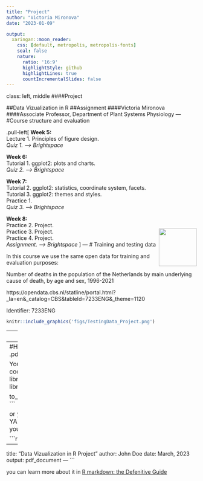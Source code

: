 ```yaml
---
title: "Project"
author: "Victoria Mironova"
date: "2023-01-09"

output:
  xaringan::moon_reader:
    css: [default, metropolis, metropolis-fonts]
    seal: false
    nature:
      ratio: '16:9'
      highlightStyle: github
      highlightLines: true
      countIncrementalSlides: false
---
```

class: left, middle
####Project

##Data Vizualization in R
##Assignment
####Victoria Mironova 
####Associate Professor, Department of Plant Systems Physiology
---
#Course structure and evaluation

.pull-left[
**Week 5:**</br>
Lecture 1. Principles of figure design.</br>
*Quiz 1. --> Brightspace*

**Week 6:**</br>
Tutorial 1. ggplot2: plots and charts.</br>
*Quiz 2. --> Brightspace*

**Week 7:**</br>
Tutorial 2. ggplot2: statistics, coordinate system, facets. </br>
Tutorial 3. ggplot2: themes and styles.</br>
Practice 1. </br>
*Quiz 3. --> Brightspace*


**Week 8:**</br>
Practice 2. Project.</br>
<img src="figs/check.png" width="100px" align = 'right'>
Practice 3. Project.</br>
Practice 4. Project.</br>
<a style color = "red">*Assignment. --> Brightspace*</a>
]
---
# Training and testing data 

In this course we use the same open data for training and evaluation purposes:

Number of deaths in the population of the Netherlands by main underlying cause of death, by age and sex, 1996-2021

https://opendata.cbs.nl/statline/portal.html?_la=en&_catalog=CBS&tableId=7233ENG&_theme=1120


Identifier:	7233ENG

```r
knitr::include_graphics('figs/TestingData_Project.png')
```
---
#Assignment

Made two different visualizations using ggplot2 using testing data:

- specify at least 5 out of 7 grammar of graphics layers for each vizualization

- make them knowledgeable (so that you can make a right conclusion looking at the plot) 

- present them with a short description in .Rmd and .pdf format

- upload two files (.Rmd and .pdf) to the Brightspace

---
#How to generate .pdf from .Rmd

You can use this code:
```r
library(renderthis)
library(pdftools)

to_pdf("Project.Rmd")
```

or you can adjust the YAML metadata in your .Rmd file:

```r
---
title: "Data Vizualization in R Project"
author: John Doe
date: March, 2023
output: pdf_document
---
```

you can learn more about it in [R markdown: the Defenitive Guide](https://bookdown.org/yihui/rmarkdown/pdf-document.html)
